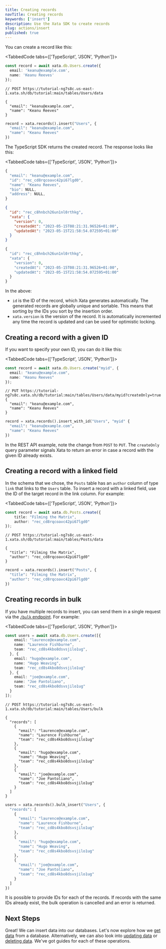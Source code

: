 ```yaml
---
title: Creating records
navTitle: Creating records
keywords: ['insert']
description: Use the Xata SDK to create records
slug: actions/insert
published: true
---
```


You can create a record like this:

<TabbedCode tabs={['TypeScript', 'JSON', 'Python']}>

```ts
const record = await xata.db.Users.create({
  email: 'keanu@example.com',
  name: 'Keanu Reeves'
});
```

```jsonc
// POST https://tutorial-ng7s8c.us-east-1.xata.sh/db/tutorial:main/tables/Users/data

{
  "email": "keanu@example.com",
  "name": "Keanu Reeves"
}
```

```python
record = xata.records().insert("Users", {
  "email": "keanu@example.com",
  "name": "Keanu Reeves"
})
```

</TabbedCode>

The TypeScript SDK returns the created record. The response looks like this:

<TabbedCode tabs={['TypeScript', 'JSON', 'Python']}>
  ```ts
  {
    "email": "keanu@example.com",
    "id": "rec_cd8rqcoavc42pi67lgd0",
    "name": "Keanu Reeves",
    "bio": NULL,
    "address": NULL,
  }
```

```json
{
  "id": "rec_c8hnbch26un1nl0rthkg",
  "xata": {
    "version": 0,
    "createdAt": "2023-05-15T08:21:31.96526+01:00",
    "updatedAt": "2023-05-15T21:58:54.072595+01:00"
  }
}
```

```python
{
  "id": "rec_c8hnbch26un1nl0rthkg",
  "xata": {
    "version": 0,
    "createdAt": "2023-05-15T08:21:31.96526+01:00",
    "updatedAt": "2023-05-15T21:58:54.072595+01:00"
  }
}
```

</TabbedCode>

In the above:

- `id` is the ID of the record, which Xata generates automatically. The generated records are globally unique and sortable. This means that sorting by the IDs you sort by the insertion order.
- `xata.version` is the version of the record. It is automatically incremented any time the record is updated and can be used for optimistic locking.

## Creating a record with a given ID

If you want to specify your own ID, you can do it like this:

<TabbedCode tabs={['TypeScript', 'JSON', 'Python']}>
```ts
const record = await xata.db.Users.create("myid", {
  email: "keanu@example.com",
  name: "Keanu Reeves"
});
```

```jsonc
// PUT https://tutorial-ng7s8c.xata.sh/db/tutorial:main/tables/Users/data/myid?createOnly=true
{
  "email": "keanu@example.com",
  "name": "Keanu Reeves"
}
```

```python
record = xata.records().insert_with_id("Users", "myid" {
  "email": "keanu@example.com",
  "name": "Keanu Reeves"
})
```

</TabbedCode>

In the REST API example, note the change from `POST` to `PUT`. The `createOnly` query parameter signals Xata to return an error in case a record with the given ID already exists.

## Creating a record with a linked field

In the schema that we chose, the `Posts` table has an `author` column of type `link` that links to the `Users` table. To insert a record with a linked field, use the ID of the target record in the link column. For example:

<TabbedCode tabs={['TypeScript', 'JSON', 'Python']}>
```ts
const record = await xata.db.Posts.create({
    title: "Filming the Matrix",
    author: "rec_cd8rqcoavc42pi67lgd0"
});
```

```jsonc
// POST https://tutorial-ng7s8c.us-east-1.xata.sh/db/tutorial:main/tables/Posts/data

{
  "title": "Filming the Matrix",
  "author": "rec_cd8rqcoavc42pi67lgd0"
}
```

```python
record = xata.records().insert("Posts", {
  "title": "Filming the Matrix",
  "author": "rec_cd8rqcoavc42pi67lgd0"
})
```

</TabbedCode>

## Creating records in bulk

If you have multiple records to insert, you can send them in a single request via the [`/bulk` endpoint](/docs/api-reference/db/db_branch_name/tables/table_name/bulk). For example:

<TabbedCode tabs={['TypeScript', 'JSON', 'Python']}>
```ts
const users = await xata.db.Users.create([{
    email: "laurence@example.com",
    name: "Laurence Fishburne",
    team: "rec_cd8s4kbo8dsvsjilo1ug",
  }, {
    email: "hugo@example.com",
    name: "Hugo Weaving",
    team: "rec_cd8s4kbo8dsvsjilo1ug"
  }, {
    email: "joe@example.com",
    name: "Joe Pantoliano",
    team: "rec_cd8s4kbo8dsvsjilo1ug"
  }
]);
```

```jsonc
// POST https://tutorial-ng7s8c.us-east-1.xata.sh/db/tutorial:main/tables/Users/bulk

{
  "records": [
    {
      "email": "laurence@example.com",
      "name": "Laurence Fishburne",
      "team": "rec_cd8s4kbo8dsvsjilo1ug"
    },
    {
      "email": "hugo@example.com",
      "name": "Hugo Weaving",
      "team": "rec_cd8s4kbo8dsvsjilo1ug"
    },
    {
      "email": "joe@example.com",
      "name": "Joe Pantoliano",
      "team": "rec_cd8s4kbo8dsvsjilo1ug"
    }
  ]
}
```

```python
users = xata.records().bulk_insert("Users", {
  "records": [
    {
      "email": "laurence@example.com",
      "name": "Laurence Fishburne",
      "team": "rec_cd8s4kbo8dsvsjilo1ug"
    },
    {
      "email": "hugo@example.com",
      "name": "Hugo Weaving",
      "team": "rec_cd8s4kbo8dsvsjilo1ug"
    },
    {
      "email": "joe@example.com",
      "name": "Joe Pantoliano",
      "team": "rec_cd8s4kbo8dsvsjilo1ug"
    }
  ]
})
```

</TabbedCode>

It is possible to provide IDs for each of the records. If records with the same IDs already exist, the bulk operation is cancelled and an error is returned.

## Next Steps

Great! We can insert data into our databases. Let's now explore how we [get data](/docs/typescript-client/get) from a database. Alternatively, we can also look into [updating data](/docs/typescript-client/update) or [deleting data](/docs/typescript-client/delete). We've got guides for each of these operations.
